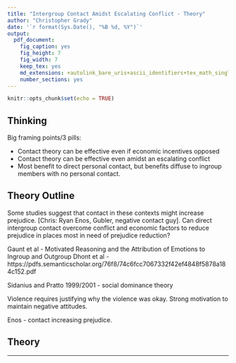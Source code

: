 ```yaml
---
title: "Intergroup Contact Amidst Escalating Conflict - Theory"
author: "Christopher Grady"
date: '`r format(Sys.Date(), "%B %d, %Y")`'
output:
  pdf_document:
    fig_caption: yes
    fig_height: 7
    fig_width: 7
    keep_tex: yes
    md_extensions: +autolink_bare_uris+ascii_identifiers+tex_math_single_backslash
    number_sections: yes
---
```


```r
knitr::opts_chunk$set(echo = TRUE)
```

## Thinking

Big framing points/3 pills:

- Contact theory can be effective even if economic incentives opposed
- Contact theory can be effective even amidst an escalating conflict
- Most benefit to direct personal contact, but benefits diffuse to ingroup members with no personal contact.

## Theory Outline

Some studies suggest that contact in these contexts might increase prejudice.   [Chris: Ryan Enos, Gubler, negative contact guy].  Can direct intergroup contact overcome conflict and economic factors to reduce prejudice in places most in need of prejudice reduction?

Gaunt et al - Motivated Reasoning and the Attribution of Emotions to Ingroup and Outgroup
Dhont et al - https://pdfs.semanticscholar.org/76f8/74c6fcc7067332f42ef4848f5878a184c152.pdf

Sidanius and Pratto 1999/2001 - social dominance theory

Violence requires justifying why the violence was okay.  Strong motivation to maintain negative attitudes.

Enos - contact increasing prejudice.



## Theory


*******

<!--
# Scacco

-->